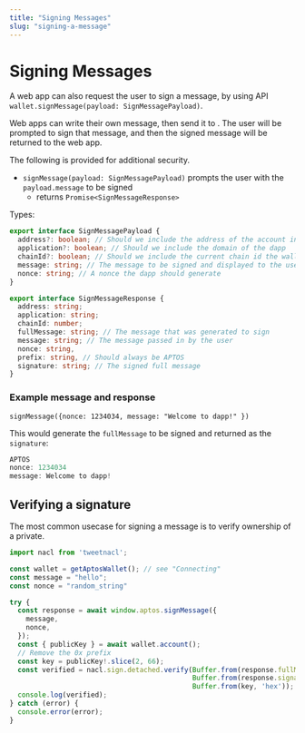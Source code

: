 ```yaml
---
title: "Signing Messages"
slug: "signing-a-message"
---
```


# Signing Messages

A web app can also request the user to sign a message, by using <CompanyName /> API `wallet.signMessage(payload: SignMessagePayload)`. 

Web apps can write their own message, then send it to <CompanyName />. The user will be prompted to sign that message, and then the signed message will be returned to the web app.

The following is provided for additional security.

- `signMessage(payload: SignMessagePayload)` prompts the user with the `payload.message` to be signed
    - returns `Promise<SignMessageResponse>`

Types:
```typescript
export interface SignMessagePayload {
  address?: boolean; // Should we include the address of the account in the message
  application?: boolean; // Should we include the domain of the dapp
  chainId?: boolean; // Should we include the current chain id the wallet is connected to
  message: string; // The message to be signed and displayed to the user
  nonce: string; // A nonce the dapp should generate
}

export interface SignMessageResponse {
  address: string;
  application: string;
  chainId: number;
  fullMessage: string; // The message that was generated to sign
  message: string; // The message passed in by the user
  nonce: string,
  prefix: string, // Should always be APTOS
  signature: string; // The signed full message
}
```

### Example message and response
`signMessage({nonce: 1234034, message: "Welcome to dapp!" })`

This would generate the `fullMessage` to be signed and returned as the `signature`:
``` typescript
APTOS
nonce: 1234034
message: Welcome to dapp!
```

## Verifying a signature
The most common usecase for signing a message is to verify ownership of a private.

```typescript
import nacl from 'tweetnacl';

const wallet = getAptosWallet(); // see "Connecting"
const message = "hello";
const nonce = "random_string"

try {
  const response = await window.aptos.signMessage({
    message,
    nonce,
  });
  const { publicKey } = await wallet.account();
  // Remove the 0x prefix
  const key = publicKey!.slice(2, 66);
  const verified = nacl.sign.detached.verify(Buffer.from(response.fullMessage), 
                                             Buffer.from(response.signature, 'hex'), 
                                             Buffer.from(key, 'hex'));
  console.log(verified);
} catch (error) {
  console.error(error);
}
```
